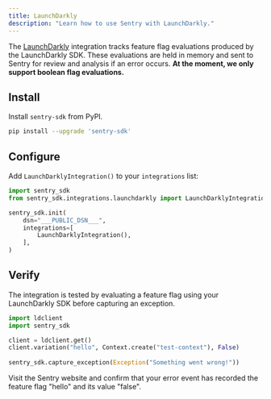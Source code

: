 ```yaml
---
title: LaunchDarkly
description: "Learn how to use Sentry with LaunchDarkly."
---
```


<PlatformContent includePath="feature-flags/prerelease-alert" />

The [LaunchDarkly](https://launchdarkly.com/) integration tracks feature flag evaluations produced by the LaunchDarkly SDK. These evaluations are held in memory and sent to Sentry for review and analysis if an error occurs. **At the moment, we only support boolean flag evaluations.**

## Install

Install `sentry-sdk` from PyPI.

```bash
pip install --upgrade 'sentry-sdk'
```

## Configure

Add `LaunchDarklyIntegration()` to your `integrations` list:

```python
import sentry_sdk
from sentry_sdk.integrations.launchdarkly import LaunchDarklyIntegration

sentry_sdk.init(
    dsn="___PUBLIC_DSN___",
    integrations=[
        LaunchDarklyIntegration(),
    ],
)
```

## Verify

The integration is tested by evaluating a feature flag using your LaunchDarkly SDK before capturing an exception.

```python
import ldclient
import sentry_sdk

client = ldclient.get()
client.variation("hello", Context.create("test-context"), False)
    
sentry_sdk.capture_exception(Exception("Something went wrong!"))
```

Visit the Sentry website and confirm that your error event has recorded the feature flag "hello" and its value "false".

<PlatformContent includePath="feature-flags/next-steps" />
